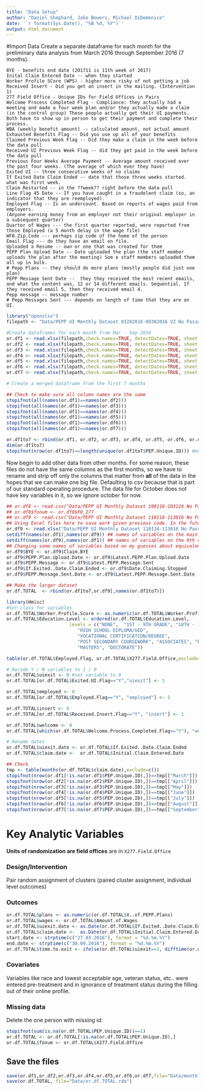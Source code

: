 ```yaml
---
title: "Data Setup"
author: "Daniel Shephard, Jake Bowers, Michael DiDomenico"
date: '`r format(Sys.Date(), "%B %d, %Y")`'
output: html_document
---
```


#Import Data
Create a separate dataframe for each month for the preliminary data analysis from March 2016 through September 2016 (7 months).

```
BYE - benefits end date (201711 is 11th week of 2017)
Inital Claim Entered Date -- when they started
Worker Profile SCore (WPS) - higher more risky of not getting a job
Received Insert - Did you get an insert in the mailing. (Intervention 1)
277 Field Office - Unique IDs for Field Offices in Pairs
Welcome Process Completed Flag - Compliance: they actually had a meeting and made a four week plan and/or they actually made a claim (in the control group) These people actually get their UI payments. Both have to show up in person to get their payment and complete their process.
WBA (weekly benefit amount) -- calculated amount, not actual amount
Exhausted Benefits Flag -- Did you use up all of your benefits
Claimed Previous Week Flag -- Did they make a claim in the week before the data pull
Received UI Previous Week Flag -- did they get paid in the week before the data pull
Previous Four Weeks Average Payment -- Average amount received over the past four weeks. (The average of which ever they have)
Exited UI -- three consecutive weeks of no claims
If Exited Date Claim Ended -- date that those three weeks started. what was first week.
Claim Restarted -- in the ??week?? right before the data pull
Line Flag 45 Date -- If you have caught in a fraudelent claim (so, an indicator that they are reemployed).
Employed Flag -- Is an undercount. Based on reports of wages paid from employers.
(Anyone earning money from an employer not their original employer in a subsequent quarter)
Quarter of Wages --- the first quarter reported, were reported from those Employed (a 5 month delay in the wage file)
WF0.Zip.Code --- perhaps zip code of the home of the person
Email Flag --- do they have an email on file.
Uploaded a Resume -- own or one that was created for them
PEPP Plan Upload Date -- Date uploaded the plan (the staff member uploads the plan after the meeting) Som e staff members uploaded them all up in bulk.
# Pepp Plans -- they should do more plans (mostly people did just one plan)
PEPP Message Sent Date --  they they received the most recent emails, and what the content was, 12 or 14 different emails. Sequential. If they received email 5, then they received email 4.
Pepp message -- message number
# Pepp Messages Sent --- depends on length of time that they are on UI.

```


```r
library("openxlsx")
filepath <- "Data/PEPP UI Monthly Dataset 03282016-09302016 V2 No Password.xlsx" ## By hand remove the password protection.

#Create dataframes for each month from Mar - Sep 2016
or.df1 <- read.xlsx(filepath,check.names=TRUE, detectDates=TRUE, sheet = 1) #March
or.df2 <- read.xlsx(filepath,check.names=TRUE, detectDates=TRUE, sheet = 2) #April
or.df3 <- read.xlsx(filepath,check.names=TRUE, detectDates=TRUE, sheet = 3) #May
or.df4 <- read.xlsx(filepath,check.names=TRUE, detectDates=TRUE, sheet = 4) #June
or.df5 <- read.xlsx(filepath,check.names=TRUE, detectDates=TRUE, sheet = 5) #July
or.df6 <- read.xlsx(filepath,check.names=TRUE, detectDates=TRUE, sheet = 6) #August
or.df7 <- read.xlsx(filepath,check.names=TRUE, detectDates=TRUE, sheet = 7) #September

# Create a merged dataframe from the first 7 months

## Check to make sure all column names are the same
stopifnot(all(names(or.df1)==names(or.df2)))
stopifnot(all(names(or.df1)==names(or.df3)))
stopifnot(all(names(or.df1)==names(or.df4)))
stopifnot(all(names(or.df1)==names(or.df5)))
stopifnot(all(names(or.df1)==names(or.df6)))
stopifnot(all(names(or.df1)==names(or.df7)))

or.df1to7 <- rbind(or.df1, or.df2, or.df3, or.df4, or.df5, or.df6, or.df7)
dim(or.df1to7)
stopifnot(nrow(or.df1to7)==length(unique(or.df1to7$PEP.Unique.ID))) #ensure there are no duplicate PEP IDs
```

Now begin to add other data from other months. For some reason, these files do
not have the same columns as the first months, so we have to rename and strip
off only the columns that matter from **all** of the data in the hopes that we
can make one big file. Defaulting to csv because that is part of our standard
operating procedure. The data file for October does not have key variables in
it, so we ignore october for now.

```r
## or.df8 <- read.csv("Data/PEPP UI Monthly Dataset 100116-103116 No Password No Formulas.csv")
## or.df8$fonum <- or.df8$FO_277
## or.df9 <- read.csv("Data/PEPP UI Monthly Dataset 110116-113016 No Password.csv")
## Using Excel files here to save work given previous code. In the future should be csv.
or.df9 <- read.xlsx("Data/PEPP UI Monthly Dataset 110116-113016 No Password.xlsx",check.names=TRUE, detectDates=TRUE)
setdiff(names(or.df1),names(or.df9)) ## names of variables on the main dataset not in the 9th set
setdiff(names(or.df9),names(or.df1)) ## names of variables on the 9th dataset not in the main dataset
## Changing some names of variables based on my guesses about equivalences
or.df9$BYE <- or.df9$Claim.BYE
or.df9$PEPP.Plan.Upload.Date <- or.df9$Latest.PEPP.Plan.Upload.Date
or.df9$PEPP.Message <- or.df9$Latest.PEPP.Message.Sent
or.df9$If.Exited..Date.Claim.Ended <- or.df9$Date.Claiming.Stopped
or.df9$PEPP.Message.Sent.Date <- or.df9$Latest.PEPP.Message.Sent.Date

## Make the larger dataset
or.df.TOTAL  <- rbind(or.df1to7,or.df9[,names(or.df1to7)])
```


```r
library(Hmisc)
#Set class for variables
or.df.TOTAL$Worker.Profile.Score <- as.numeric(or.df.TOTAL$Worker.Profile.Score)
or.df.TOTAL$Education.Level <- ordered(or.df.TOTAL$Education.Level,
				       levels = c("NONE",  "1ST - 9TH GRADE", "10TH - 12TH GRADE",
						  "HIGH SCHOOL DIPLOMA/GED",
						  "VOCATIONAL CERTIFICATION/DEGREE",
						  "POST SECONDARY COURSEWORK", "ASSOCIATES", "BACHELORS",
						  "MASTERS", "DOCTORATE"))

table(or.df.TOTAL$Employed.Flag, or.df.TOTAL$X277.Field.Office,exclude=c())

# Recode Y / N variables to 1 / 0
or.df.TOTAL$uiexit <- 0 #set variable to 0
or.df.TOTAL[or.df.TOTAL$Exited.UI.Flag=="Y","uiexit"] <- 1

or.df.TOTAL$employed <- 0
or.df.TOTAL[or.df.TOTAL$Employed.Flag=="Y", "employed"] <- 1

or.df.TOTAL$insert <- 0
or.df.TOTAL[or.df.TOTAL$Received.Insert.Flag=="Y", "insert"] <- 1

or.df.TOTAL$welcome <- 0
or.df.TOTAL[which(or.df.TOTAL$Welcome.Process.Completed.Flag=="Y"), "welcome"] <- 1

# Rename dates
or.df.TOTAL$uiexit.date <- or.df.TOTAL$If.Exited..Date.Claim.Ended
or.df.TOTAL$claim.date <-  or.df.TOTAL$Initial.Claim.Entered.Date

## Check
tmp <- table(months(or.df.TOTAL$claim.date),exclude=c())
stopifnot(nrow(or.df1[!is.na(or.df1$PEP.Unique.ID),])==tmp[["March"]])
stopifnot(nrow(or.df2[!is.na(or.df2$PEP.Unique.ID),])==tmp[["April"]])
stopifnot(nrow(or.df3[!is.na(or.df3$PEP.Unique.ID),])==tmp[["May"]])
stopifnot(nrow(or.df4[!is.na(or.df4$PEP.Unique.ID),])==tmp[["June"]])
stopifnot(nrow(or.df5[!is.na(or.df5$PEP.Unique.ID),])==tmp[["July"]])
stopifnot(nrow(or.df6[!is.na(or.df6$PEP.Unique.ID),])==tmp[["August"]])
stopifnot(nrow(or.df7[!is.na(or.df7$PEP.Unique.ID),])==tmp[["September"]])
```


# Key Analytic Variables

**Units of randomization are field offices** are in `X277.Field.Office`

### Design/Intervention

Pair random assignment of clusters (paired cluster assignment, individual level outcomes)


### Outcomes

```r
or.df.TOTAL$plans <- as.numeric(or.df.TOTAL$X..of.PEPP.Plans)
or.df.TOTAL$wages <- or.df.TOTAL$Amount.of.Wages
or.df.TOTAL$uiexit.date <- as.Date(or.df.TOTAL$If.Exited..Date.Claim.Ended, origin = "1900-01-01")
or.df.TOTAL$claim.date <-  as.Date(or.df.TOTAL$Initial.Claim.Entered.Date, origin = "1900-01-01")
start.date <- strptime(c("27.03.2016"), format = "%d.%m.%Y")
end.date <- strptime(c("30.09.2016"), format = "%d.%m.%Y")
or.df.TOTAL$time.to.exit <- ifelse(or.df.TOTAL$uiexit==1, difftime(or.df.TOTAL$uiexit.date, or.df.TOTAL$claim.date), difftime(end.date, start.date))
```

### Covariates

Variables like race and lowest acceptable age, veteran status, etc.. were
entered pre-treatment and in ignorance of treatment status during the filling
out of their online profile.

### Missing data

Delete the one person with missing id:

```r
stopifnot(sum(is.na(or.df.TOTAL$PEP.Unique.ID))==1)
or.df.TOTAL <- or.df.TOTAL[!is.na(or.df.TOTAL$PEP.Unique.ID),]
or.df.TOTAL$fonum <- or.df.TOTAL$X277.Field.Office
```

## Save the files

```r
save(or.df1,or.df2,or.df3,or.df4,or.df5,or.df6,or.df7,file="Data/monthlyordat.rda")
save(or.df.TOTAL, file="Data/or.df.TOTAL.rda")

```


